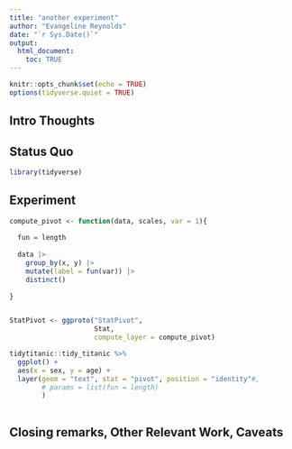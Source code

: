 ```yaml
---
title: "another experiment"
author: "Evangeline Reynolds"
date: "`r Sys.Date()`"
output: 
  html_document:
    toc: TRUE
---
```


```r
knitr::opts_chunk$set(echo = TRUE)
options(tidyverse.quiet = TRUE)
```




## Intro Thoughts


## Status Quo

```r
library(tidyverse)

```

## Experiment

```r
compute_pivot <- function(data, scales, var = 1){
  
  fun = length
  
  data |> 
    group_by(x, y) |>
    mutate(label = fun(var)) |>
    distinct()
    
} 


StatPivot <- ggproto("StatPivot",
                     Stat,
                     compute_layer = compute_pivot)

tidytitanic::tidy_titanic %>% 
  ggplot() + 
  aes(x = sex, y = age) + 
  layer(geom = "text", stat = "pivot", position = "identity"#,
        # params = list(fun = length)
        )
  


```



## Closing remarks, Other Relevant Work, Caveats
